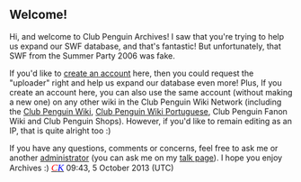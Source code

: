 ==Welcome!==
Hi, and welcome to Club Penguin Archives! I saw that you're trying to help us expand our SWF database, and that's fantastic! But unfortunately, that SWF from the Summer Party 2006 was fake. 

If you'd like to [[Special:CreateAccount|create an account]] here, then you could request the "uploader" right and help us expand our database even more! Plus, If you create an account here, you can also use the same account (without making a new one) on any other wiki in the Club Penguin Wiki Network (including the [[clubpenguinwiki:|Club Penguin Wiki]], [[ptwiki:|Club Penguin Wiki Portuguese]], Club Penguin Fanon Wiki and Club Penguin Shops). However, if you'd like to remain editing as an IP, that is quite alright too :)

If you have any questions, comments or concerns, feel free to ask me or another [[Project:Administrators|administrator]] (you can ask me on my [[User talk:Cp kid|talk page]]). I hope you enjoy Archives :) ''<big><font face="trebuchet ms">[[User:Cp kid|<span style="color:red">C</span>]][[User talk:Cp kid|<span style="color:blue">K</span>]]</font></big>'' 09:43, 5 October 2013 (UTC)
